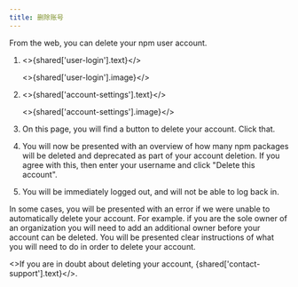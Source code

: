 ```yaml
---
title: 删除账号
---
```



From the web, you can delete your npm user account.

1. <>{shared['user-login'].text}</>

   <>{shared['user-login'].image}</>

2. <>{shared['account-settings'].text}</>

   <>{shared['account-settings'].image}</>

3. On this page, you will find a button to delete your account. Click that.

   <Screenshot src="/getting-started/managing-your-npm-user-account/delete-your-account.png" alt="Screenshot of button to press to delete your account" />

4. You will now be presented with an overview of how many npm packages will be deleted and deprecated as part of your account deletion. If you agree with this, then enter your username and click "Delete this account".

   <Screenshot src="/getting-started/managing-your-npm-user-account/account-deletion-confirmation.png" alt="Screenshot of the confirmation screen to delete an account." />

5. You will be immediately logged out, and will not be able to log back in.

In some cases, you will be presented with an error if we were unable to automatically delete your account. For example. if you are the sole owner of an organization you will need to add an additional owner before your account can be deleted. You will be presented clear instructions of what you will need to do in order to delete your account.

<>If you are in doubt about deleting your account, {shared['contact-support'].text}</>.
